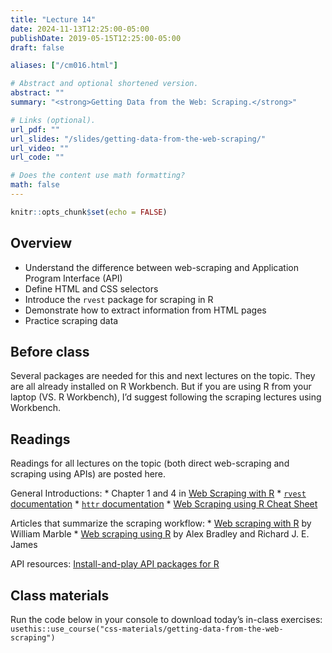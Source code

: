 ```yaml
---
title: "Lecture 14"
date: 2024-11-13T12:25:00-05:00
publishDate: 2019-05-15T12:25:00-05:00
draft: false

aliases: ["/cm016.html"]

# Abstract and optional shortened version.
abstract: ""
summary: "<strong>Getting Data from the Web: Scraping.</strong>"

# Links (optional).
url_pdf: ""
url_slides: "/slides/getting-data-from-the-web-scraping/"
url_video: ""
url_code: ""

# Does the content use math formatting?
math: false
---
```


```r
knitr::opts_chunk$set(echo = FALSE)
```


## Overview

* Understand the difference between web-scraping and Application Program Interface (API)
* Define HTML and CSS selectors
* Introduce the `rvest` package for scraping in R
* Demonstrate how to extract information from HTML pages
* Practice scraping data


## Before class

Several packages are needed for this and next lectures on the topic. They are all already installed on R Workbench. But if you are using R from your laptop (VS. R Workbench), I'd suggest following the scraping lectures using Workbench. 

<!--
Explore the readings and Install on your web browser (e.g., Chrome), the "Selector Gadget" tool, and explore how to use it to select tags.
-->


## Readings

Readings for all lectures on the topic (both direct web-scraping and scraping using APIs) are posted here.

General Introductions:
* Chapter 1 and 4 in [Web Scraping with R](https://steviep42.github.io/webscraping/book/)
* [`rvest` documentation](https://rvest.tidyverse.org/articles/harvesting-the-web.html)
* [`httr` documentation](https://cran.r-project.org/web/packages/httr/)
* [Web Scraping using R Cheat Sheet](https://github.com/yusuzech/r-web-scraping-cheat-sheet/blob/master/README.md)

Articles that summarize the scraping workflow:
  * [Web scraping with R](https://williammarble.co/files/webscraping_tutorial/webscraping_tutorial.pdf) by William Marble
  * [Web scraping using R](https://journals.sagepub.com/doi/pdf/10.1177/2515245919859535) by Alex Bradley and Richard J. E. James

API resources:
[Install-and-play API packages for R](https://github.com/ropensci/webservices)


## Class materials

Run the code below in your console to download today’s in-class exercises: `usethis::use_course("css-materials/getting-data-from-the-web-scraping")`

<!--
In-class materials (exercises and code) will be posted here shortly before class.
-->

<!--
* [Web scraping](/notes/web-scraping/)
* `rvest`
    * Load the library (`library(rvest)`)
    * `demo("tripadvisor")` - scraping a Trip Advisor page
    * `demo("united")` - how to scrape a web page which requires a login
    * [Scraping IMDB](https://blog.rstudio.org/2014/11/24/rvest-easy-web-scraping-with-r/)
-->
